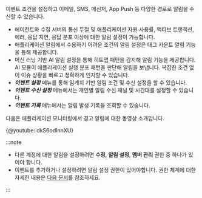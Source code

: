 이벤트 조건을 설정하고 이메일, SMS, 메신저, App Push 등 다양한 경로로 알림을 수신할 수 있습니다.

* 에이전트와 수집 서버의 통신 두절 및 애플리케이션 자원 사용률, 액티브 트랜잭션, 에러, 응답 지연, 응답 분포 이상에 대한 알림 설정이 가능합니다.
* 애플리케이션 알림에서 수용하기 어려운 조건의 알림 설정은 태그 카운트 알림 기능을 통해 제공합니다.
* 머신 러닝 기반 AI 알림 설정을 통해 히트맵 패턴을 감지해 알림 기능을 제공합니다. AI 모듈이 애플리케이션 실행 분포 패턴을 판단해 알림을 보냅니다. 복잡한 조건 없이 이슈 상황을 빠르고 정확하게 인지할 수 있습니다.
* ***이벤트 설정*** 메뉴를 통해 임계치 기반 알림 조건 및 수신 설정을 할 수 있습니다.
* ***이벤트 수신 설정*** 메뉴에서는 개인별 알림 수신 채널 및 시간대를 설정할 수 있습니다.
* ***이벤트 기록*** 메뉴에서는 알림 발생 기록을 조회할 수 있습니다.

다음은 애플리케이션 모니터링에서 경고 알림에 대한 동영상 소개입니다.

{@youtube: dkS6odInnXU}

:::note

* 다른 계정에 대한 알림을 설정하려면 **수정**, **알림 설정**, **멤버 관리** 권한 중 하나가 있어야 합니다.
* 이벤트를 추가하거나 설정하려면 알림 설정 권한이 있어야합니다. 권한 체계에 대한 자세한 내용은 [다음 문서](../project/project-structure)를 참조하세요.

:::